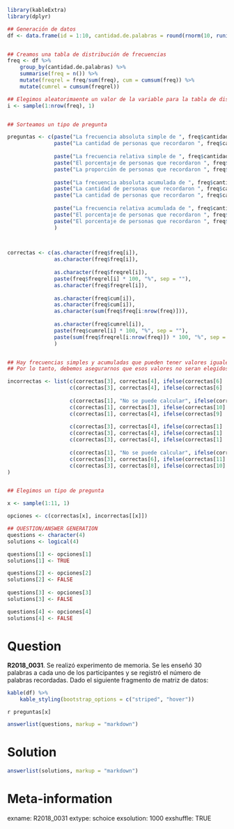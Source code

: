 ```r
library(kableExtra)
library(dplyr)

## Generación de datos
df <- data.frame(id = 1:10, cantidad.de.palabras = round(rnorm(10, runif(1, 12, 18), 2)))


## Creamos una tabla de distribución de frecuencias
freq <- df %>% 
    group_by(cantidad.de.palabras) %>% 
    summarise(freq = n()) %>% 
    mutate(freqrel = freq/sum(freq), cum = cumsum(freq)) %>% 
    mutate(cumrel = cumsum(freqrel))

## Elegimos aleatorimaente un valor de la variable para la tabla de distribución de frecuencias
i <- sample(1:nrow(freq), 1)


## Sorteamos un tipo de pregunta

preguntas <- c(paste("La frecuencia absoluta simple de ", freq$cantidad.de.palabras[i], " es igual a:", sep = ""),
               paste("La cantidad de personas que recordaron ", freq$cantidad.de.palabras[i], " palabras es igual a:", sep = ""),
               
               paste("La frecuencia relativa simple de ", freq$cantidad.de.palabras[i], " es igual a:", sep = ""),
               paste("El porcentaje de personas que recordaron ", freq$cantidad.de.palabras[i], " palabras es igual a:", sep = ""),
               paste("La proporción de personas que recordaron ", freq$cantidad.de.palabras[i], " palabras es igual a:", sep = ""),
               
               paste("La frecuencia absoluta acumulada de ", freq$cantidad.de.palabras[i], " es igual a:", sep = ""),
               paste("La cantidad de personas que recordaron ", freq$cantidad.de.palabras[i], " palabras o menos es igual a:", sep = ""),
               paste("La cantidad de personas que recordaron ", freq$cantidad.de.palabras[i], " palabras o más es igual a:", sep = ""),
               
               paste("La frecuencia relativa acumulada de ", freq$cantidad.de.palabras[i], " es igual a:", sep = ""),
               paste("El porcentaje de personas que recordaron ", freq$cantidad.de.palabras[i], " palabras o menos es igual a:", sep = ""),
               paste("El porcentaje de personas que recordaron ", freq$cantidad.de.palabras[i], " palabras o más es igual a:", sep = "")
               )

               

correctas <- c(as.character(freq$freq[i]),
               as.character(freq$freq[i]),
               
               as.character(freq$freqrel[i]),
               paste(freq$freqrel[i] * 100, "%", sep = ""),
               as.character(freq$freqrel[i]),
               
               as.character(freq$cum[i]),
               as.character(freq$cum[i]),
               as.character(sum(freq$freq[i:nrow(freq)])),
               
               as.character(freq$cumrel[i]),
               paste(freq$cumrel[i] * 100, "%", sep = ""),
               paste(sum(freq$freqrel[i:nrow(freq)]) * 100, "%", sep = "")
               )


## Hay frecuencias simples y acumuladas que pueden tener valores iguales
## Por lo tanto, debemos asegurarnos que esos valores no seran elegidos como distractores.

incorrectas <- list(c(correctas[3], correctas[4], ifelse(correctas[6] != correctas[1], correctas[6], as.character(freq$cum[i] + 1))),
                    c(correctas[3], correctas[4], ifelse(correctas[6] != correctas[1], correctas[6], as.character(freq$cum[i] + 1))),
                    
                    c(correctas[1], "No se puede calcular", ifelse(correctas[9] != correctas[3], correctas[9], as.character(freq$cumrel[i] + 0.1))),
                    c(correctas[1], correctas[3], ifelse(correctas[10] != correctas[4], correctas[10], paste(freq$cumrel[i] + 10, "%", sep = ""))),
                    c(correctas[1], correctas[4], ifelse(correctas[9] != correctas[3], correctas[9], as.character(freq$cumrel[i] + 0.1))),
                    
                    c(correctas[3], correctas[4], ifelse(correctas[1] != correctas[5], correctas[1], as.character(freq$freqrel[i] + 0.1))),
                    c(correctas[3], correctas[4], ifelse(correctas[1] != correctas[5], correctas[1], as.character(freq$freqrel[i] + 0.1))),
                    c(correctas[3], correctas[4], ifelse(correctas[1] != correctas[7], correctas[1], as.character(freq$freqrel[i] + 0.1))),
                    
                    c(correctas[1], "No se puede calcular", ifelse(correctas[3] != correctas[9], correctas[3], as.character(freq$freqrel[i] + 0.1))),
                    c(correctas[3], correctas[6], ifelse(correctas[11] != correctas[10], correctas[11], paste(freq$cumrel[i] + 10, "%", sep = ""))),
                    c(correctas[3], correctas[8], ifelse(correctas[10] != correctas[11], correctas[10], paste(freq$cumrel[i] + 10, "%", sep = "")))
)


## Elegimos un tipo de pregunta

x <- sample(1:11, 1)

opciones <- c(correctas[x], incorrectas[[x]])

## QUESTION/ANSWER GENERATION
questions <- character(4)
solutions <- logical(4)

questions[1] <- opciones[1]
solutions[1] <- TRUE

questions[2] <- opciones[2]
solutions[2] <- FALSE
    
questions[3] <- opciones[3]
solutions[3] <- FALSE

questions[4] <- opciones[4]
solutions[4] <- FALSE
```
Question
========
**R2018_0031**. Se realizó experimento de memoria. Se les enseñó 30 palabras a cada uno de los participantes y se registró el número de palabras recordadas. Dado el siguiente fragmento de matriz de datos:  


```r
kable(df) %>% 
    kable_styling(bootstrap_options = c("striped", "hover"))
```  
  
`r preguntas[x]`


```r
answerlist(questions, markup = "markdown")
```
  
Solution
========

```r
answerlist(solutions, markup = "markdown")
```

Meta-information
================
exname: R2018_0031
extype: schoice
exsolution: 1000
exshuffle: TRUE